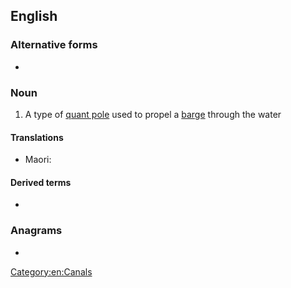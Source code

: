 {{also|bargepole}}
==English==

===Alternative forms===
* {{l|en|bargepole}}

===Noun===
{{en-noun}}

# A type of [[quant pole]] used to propel a [[barge#Noun|barge]] through the water

====Translations====
{{trans-top|A pole for propelling a punt or other boat}}
* Maori: {{t|mi|panoho}}
{{trans-mid}}
{{trans-bottom}}

====Derived terms====
* {{l|en|touch with a barge pole}}

===Anagrams===
* {{anagrams|en|a=abeeglopr|gropeable|porbeagle}}

[[Category:en:Canals]]